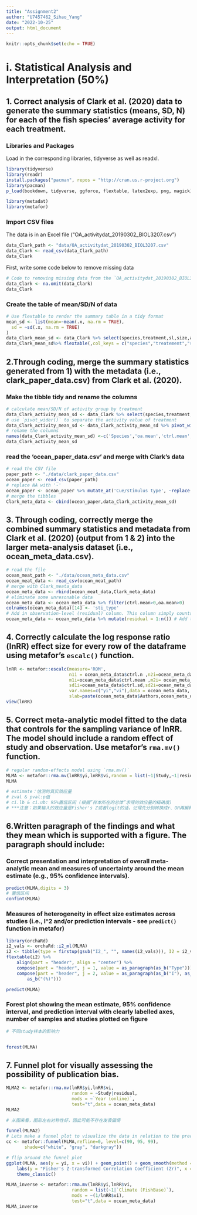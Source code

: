 ```yaml
---
title: "Assignment2"
author: "U7457462_Sihao_Yang"
date: "2022-10-25"
output: html_document
---
```


```r
knitr::opts_chunk$set(echo = TRUE)
```

# i. Statistical Analysis and Interpretation (50%)
## 1. Correct analysis of Clark et al. (2020) data to generate the summary statistics (means, SD, N) for each of the fish species’ average activity for each treatment.
### Libraries and Packages

Load in the corresponding libraries, tidyverse as well as readxl.
```r
library(tidyverse)
library(readr)
install.packages("pacman", repos = "http://cran.us.r-project.org")
library(pacman)
p_load(bookdown, tidyverse, ggforce, flextable, latex2exp, png, magick) # list all the packages 

library(metadat)
library(metafor)
```

### Import CSV files
The data is in an Excel file (“OA_activitydat_20190302_BIOL3207.csv”) 
```r
data_Clark_path <- "data/OA_activitydat_20190302_BIOL3207.csv"
data_Clark <- read_csv(data_Clark_path)
data_Clark
```

First, write some code below to remove missing data
```r
# Code to removing missing data from the `OA_activitydat_20190302_BIOL3207.csv` data frame. 
data_Clark <- na.omit(data_Clark)
data_Clark
```
### Create the table of mean/SD/N of data
```r
# Use flextable to render the summary table in a tidy format
mean_sd <- list(mean=~mean(.x, na.rm = TRUE), 
  sd = ~sd(.x, na.rm = TRUE)
)
data_Clark_mean_sd <- data_Clark %>% select(species,treatment,sl,size,activity) %>% group_by(species,treatment,size)%>% summarise(across(where(is.numeric), mean_sd),N=n()) 
data_Clark_mean_sd%>% flextable(,col_keys = c("species","treatement","size","sl_mean","sl_sd","activity_mean","activity_sd","N")) %>% add_header_row(, values = c("", "sl","activity",""), colwidths = c(3, 2,2,1)) %>% align(, i = 1, part = "header", align = "center")
```

## 2.Through coding, merge the summary statistics generated from 1) with the metadata (i.e., clark_paper_data.csv) from Clark et al. (2020).
### Make the tibble tidy and rename the columns
```r

# calculate mean/SD/N of activity group by treatment
data_Clark_activity_mean_sd <- data_Clark %>% select(species,treatment,activity) %>% group_by(species,treatment)%>% summarise(across(where(is.numeric), mean_sd),N=n()) 
# use `pivot_wider()` to separate the activity value of treatment
data_Clark_activity_mean_sd <- data_Clark_activity_mean_sd %>% pivot_wider(names_from = treatment,values_from =c(activity_mean,activity_sd,N) ) 
# rename the columns
names(data_Clark_activity_mean_sd) <-c('Species','oa.mean','ctrl.mean','oa.sd','ctrl.sd','oa.n','ctrl.n')
data_Clark_activity_mean_sd
```
### read the 'ocean_paper_data.csv' and merge with Clark's data
```r
# read the CSV file
paper_path <- "./data/clark_paper_data.csv"
ocean_paper <- read_csv(paper_path)
# replace NA with '-'
ocean_paper <- ocean_paper %>% mutate_at('Cue/stimulus type', ~replace(., is.na(.), '-'))
# merge the tibbles
Clark_meta_data <- cbind(ocean_paper,data_Clark_activity_mean_sd) 

```

## 3. Through coding, correctly merge the combined summary statistics and metadata from Clark et al. (2020) (output from 1 & 2) into the larger meta-analysis dataset (i.e., ocean_meta_data.csv).
```r
# read the file
ocean_meat_path <- "./data/ocean_meta_data.csv"
ocean_meat_data <- read_csv(ocean_meat_path)
# merge with Clark_meata_data
ocean_meta_data <- rbind(ocean_meat_data,Clark_meta_data) 
# eliminate some unresonable data
ocean_meta_data <- ocean_meta_data %>% filter(ctrl.mean>0,oa.mean>0)
colnames(ocean_meta_data)[14] <- 'sti_type'
# Add in observation-level (residual) column. This column simply counts, from 1 to the number of rows
ocean_meta_data <- ocean_meta_data %>% mutate(residual = 1:n()) # Add this observation level variable. 
```




## 4. Correctly calculate the log response ratio (lnRR) effect size for every row of the dataframe using metafor’s `escalc()` function.
```r

lnRR <- metafor::escalc(measure='ROM',
                        n1i = ocean_meta_data$ctrl.n ,n2i=ocean_meta_data$oa.n ,
                        m1i=ocean_meta_data$ctrl.mean ,m2i= ocean_meta_data$oa.mean ,
                        sd1i=ocean_meta_data$ctrl.sd,sd2i=ocean_meta_data$oa.sd,
                        var.names=c("yi","vi"),data = ocean_meta_data,
                        slab=paste(ocean_meta_data$Authors,ocean_meta_data$`Year (online)`,sep = ","))
view(lnRR)
```

## 5. Correct meta-analytic model fitted to the data that controls for the sampling variance of lnRR. The model should include a random effect of study and observation. Use metafor’s `rma.mv()` function.
```r
# regular random-effects model using `rma.mv()`
MLMA <- metafor::rma.mv(lnRR$yi,lnRR$vi,random = list(~1|Study,~1|residual),test="t",data = ocean_meta_data)
MLMA

# estimate：估测的真实效应量
# zval & pval:p值
# ci.lb & ci.ub: 95%置信区间 (根据”样本所在的总体”求得的效应量的精确度)
# ***注意：如果输入的效应量是Fisher's Z或者logit的话，记得先分别转换成r、OR再解释结果！***
```

## 6.Written paragraph of the findings and what they mean which is supported with a figure. The paragraph should include:
### Correct presentation and interpretation of overall meta-analytic mean and measures of uncertainty around the mean estimate (e.g., 95% confidence intervals).
```r
predict(MLMA,digits = 3)
# 置信区间
confint(MLMA)
```





### Measures of heterogeneity in effect size estimates across studies (i.e., I^2 and/or prediction intervals - see `predict()` function in metafor)
```r
library(orchaRd)
i2_vals <- orchaRd::i2_ml(MLMA)
i2 <- tibble(type = firstup(gsub("I2_", "", names(i2_vals))), I2 = i2_vals)
flextable(i2) %>%
    align(part = "header", align = "center") %>%
    compose(part = "header", j = 1, value = as_paragraph(as_b("Type"))) %>%
    compose(part = "header", j = 2, value = as_paragraph(as_b("I"), as_b(as_sup("2")),
        as_b("(%)")))
```


```r
predict(MLMA)
```

### Forest plot showing the mean estimate, 95% confidence interval, and prediction interval with clearly labelled axes, number of samples and studies plotted on figure
```r
# 不同study样本的影响力

```


```r

```



```r

forest(MLMA)
```


## 7. Funnel plot for visually assessing the possibility of publication bias.
```r
MLMA2 <- metafor::rma.mv(lnRR$yi,lnRR$vi,
                         random = ~Study|residual,
                         mods = ~`Year (online)`,
                         test="t",data = ocean_meta_data)
MLMA2

# 从图来看，图形左右对称性好，因此可能不存在发表偏倚
```

```r

funnel(MLMA2)
# Lets make a funnel plot to visualize the data in relation to the precision, inverse sampling standard error,
cc <- metafor::funnel(MLMA,refline=0, level=c(90, 95, 99), 
       shade=c("white", "gray", "darkgray"))  
```

```r
# flip around the funnel plot
ggplot(MLMA, aes(y = yi, x = vi)) + geom_point() + geom_smooth(method = lm) +
    labs(y = "Fisher's Z-transformed Correlation Coefficient (Zr)", x = "Sampling Variance of Zr") +
    theme_classic()
```



```r
MLMA_inverse <- metafor::rma.mv(lnRR$yi,lnRR$vi,
                         random = list(~1|`Climate (FishBase)`),
                         mods = ~(1/lnRR$vi),
                         test="t",data = ocean_meta_data)
MLMA_inverse

```

